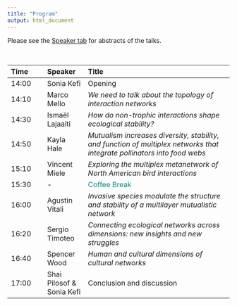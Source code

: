 ```yaml
---
title: "Program"
output: html_document
---
```


Please see the [Speaker tab](https://skefi.github.io/multi-interaction-symposium/speakers.html) for abstracts of the talks. 

<br />

| Time   | Speaker | Title                            |
|:--------|:---------|:----------------------------------|
| 14:00  | Sonia Kefi | Opening                         |
| 14:10  | Marco Mello | _We need to talk about the topology of interaction networks_ |
| 14:30  | Ismaël Lajaaiti | _How do non-trophic interactions shape ecological stability?_ |
| 14:50  | Kayla Hale  | _Mutualism increases diversity, stability, and function of multiplex networks that integrate pollinators into food webs_ |
| 15:10  | Vincent Miele  |_Exploring the multiplex metanetwork of North American bird interactions_|
| 15:30  | -       | <span style="color: DarkCyan;"> Coffee Break</span>                     |
| 16:00  | Agustin Vitali | _Invasive species modulate the structure and stability of a multilayer mutualistic network_|
| 16:20  | Sergio Timoteo | _Connecting ecological networks across dimensions: new insights and new struggles_  |
| 16:40  | Spencer Wood | _Human and cultural dimensions of cultural networks_                  |
| 17:00  | Shai Pilosof & Sonia Kefi  | Conclusion and discussion |

